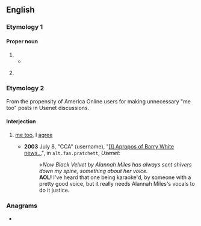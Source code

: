 {{also|aol|äol.}}
==English==
{{wikipedia}}

===Etymology 1===

====Proper noun====
{{en-proper noun}}

# {{initialism of|{{w|America Online}}|lang=en}}
#* {{quote-text|year=2014|author=Brian S. McWilliams|title=Spam Kings|page=85|passage=(Mad Pierre had showered her with his customary praise as well, exclaiming on IRC that she made him behave “like a testosteronal teenager in an '''AOL''' chat room”—a line that Shiksaa was quick to appropriate for use in her Usenet signature.)}}
# {{lb|en|computing}} {{initialism of|aspect-oriented language|lang=en}}

===Etymology 2===
From the propensity of America Online users for making unnecessary "me too" posts in Usenet discussions.

====Interjection====
{{en-intj}}

# {{lb|en|internet slang|humorous}} [[me too]], I [[agree]]
#* '''2003''' July 8, "CCA" (username), "[https://groups.google.com/d/msg/alt.fan.pratchett/QYFAdj2hVmw/G0DrxFpQD8QJ <nowiki>[I]</nowiki> Apropos of Barry White news...]", in <tt>alt.fan.pratchett</tt>, ''Usenet'':
#*: >''Now Black Velvet by Alannah Miles{{SIC}} has always sent shivers down my spine, something about her voice.''
#*: '''AOL!''' I've heard that one being karaoke'd, by someone with a pretty good voice, but it really needs Alannah Miles's vocals to do it justice.

===Anagrams===
* {{anagrams|en|-ola|LOA|Lao|Loa|OAL|Ola|loa|ola}}